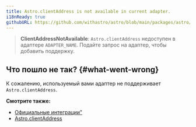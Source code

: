 ```yaml
---
title: Astro.clientAddress is not available in current adapter.
i18nReady: true
githubURL: https://github.com/withastro/astro/blob/main/packages/astro/src/core/errors/errors-data.ts
---
```


> **ClientAddressNotAvailable**: `Astro.clientAddress` недоступен в адаптере `ADAPTER_NAME`. Подайте запрос на адаптер, чтобы добавить поддержку.

## Что пошло не так? \{#what-went-wrong\}

К сожалению, используемый вами адаптер не поддерживает `Astro.clientAddress`.

**Смотрите также:**

-  [Официальные интеграции"](/ru/guides/integrations-guide/#официальные-интеграции)
-  [Astro.clientAddress](/ru/reference/api-reference/#astroclientaddress)